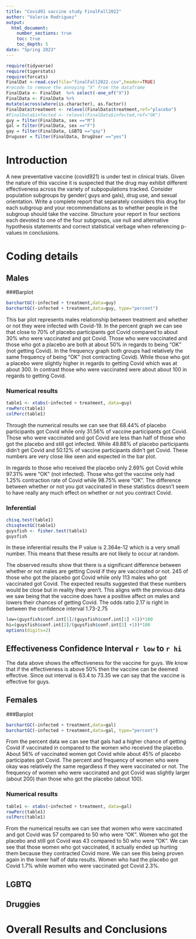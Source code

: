 ```yaml
---
title: "Covid91 vaccine study FinalFall2022"
author: "Valerie Rodriguez"
output: 
  html_document:
    number_sections: true
    toc: true
    toc_depth: 5
date: "Spring 2023" 
---
```


```r
require(tidyverse)
require(tigerstats)
require(forcats)
FinalDat <-read.csv(file="finalFall2022.csv",header=TRUE)
#recode to remove the annoying "X" from the dataframe
FinalData <- FinalDat  %>% select(-one_of("X"))
FinalData <- FinalData %>%
mutate(across(where(is.character), as.factor))
FinalData$treatment <- relevel(FinalData$treatment,ref="placebo")
#FinalData$infected <- relevel(FinalData$infected,ref="OK")
guy = filter(FinalData, sex =="M")
gal = filter(FinalData, sex =="F")
gay = filter(FinalData, LGBTQ =="gay")
Druguser = filter(FinalData, DrugUser =="yes")
```

# Introduction

A new  preventative vaccine (covid921) is under test in clinical trials. Given the nature of this vaccine it is suspected that the drug may exhibit different effectiveness across the variety of subpopulations tracked. Consider population subgroups by gender( guys and gals), drug use, and sexual orientation. Write a complete report that separately considers this drug for each subgroup and your recommendations as to whether people in the subgroup should take the vaccine. Structure your report in four sections each devoted to one of the four subgroups, use null and alternative hypothesis statements and correct statistical verbage when referencing p-values in conclusions.


# Coding details







## Males

###Barplot

```r
barchartGC(~infected + treatment,data=guy)
barchartGC(~infected + treatment,data=guy, type="percent")

```

This bar plot represents males relationship between treatment and whether or not they were infected with Covid-19. In the percent graph we can see that close to 70% of placebo participants got Covid compared to about 30% who were vaccinated and got Covid. Those who were vaccinated and those who got a placebo are both at about 50% in regards to being "OK" (not getting Covid). In the frequency graph both groups had relatively the same frequency of being "OK" (not contracting Covid). While those who got a placebo were slightly higher in regards to getting Covid which was at about 300. In contrast those who were vaccinated were about about 100 in regards to getting Covid.


### Numerical results

```r
table1 <- xtabs(~infected + treatment, data=guy)
rowPerc(table1)
colPerc(table1)
```

Through the numerical results we can see that 68.44% of placebo participants got Covid while only 31.56% of vaccine participants got Covid. Those who were vaccinated and got Covid are less than half of those who got the placebo and still got infected. While 49.88% of placebo participants didn't get Covid and 50.12% of vaccine participants didn't get Covid. These numbers are very close like seen and expected in the bar plot.

In regards to those who received the placebo only 2.69% got Covid while 97.31% were "OK" (not infected). Those who got the vaccine only had 1.25% contraction rate of Covid while 98.75% were "OK". The difference between whether or not you got vaccinated in these statistics doesn't seem to have really any much effect on whether or not you contract Covid.


### Inferential 

```r
chisq.test(table1)
chisqtestGC(table1)
guysfish <- fisher.test(table1)
guysfish
```

In these inferential results the P value is 2.364e-12 which is a very small number. This means that these results are not likely to occur at random.

The observed results show that there is a significant difference between whether or not males are getting Covid if they are vaccinated or not. 245 of those who got the placebo got Covid while only 113 males who got vaccinated got Covid. The expected results suggested that these numbers would be close but in reality they aren't. This aligns with the previous data we saw being that the vaccine does have a positive affect on males and lowers their chances of getting Covid. The odds ratio 2.17 is right in between the confidence interval 1.73-2.75


```r
low=(guysfish$conf.int[1]/(guysfish$conf.int[1] +1))*100
hi=(guysfish$conf.int[2]/(guysfish$conf.int[2] +1))*100
options(digits=2)
```

## Effectiveness Confidence Interval `r low`  to `r hi`

The data above shows the effectiveness for the vaccine for guys. We know that if the effectiveness is above 50% then the vaccine can be deemed effective. Since out interval is 63.4 to 73.35 we can say that the vaccine is effective for guys.


## Females


###Barplot

```r
barchartGC(~infected + treatment,data=gal)
barchartGC(~infected + treatment,data=gal, type="percent")

```

From the percent data we can see that gals had a higher chance of getting Covid if vaccinated in compared to the women who received the placebo. About 56% of vaccinated women got Covid while about 45% of placebo participates got Covid. The percent and frequency of women who were okay was relatively the same regardless if they were vaccinated or not. The frequency of women who were vaccinated and got Covid was slightly larger (about 200) than those who got the placebo (about 100).


### Numerical results

```r
table1 <- xtabs(~infected + treatment, data=gal)
rowPerc(table1)
colPerc(table1)
```

From the numerical results we can see that women who were vaccinated and got Covid was 57 compared to 50 who were "OK". Women who got the placebo and still got Covid was 43 compared to 50 who were "OK". We can see that those women who got vaccinated, it actually ended up hurting them because they contracted Covid more. We can see this being proven again in the lower half of data results. Women who had the placebo got Covid 1.7% while women who were vaccinated got Covid 2.3%.






















## LGBTQ




## Druggies




# Overall Results and Conclusions


